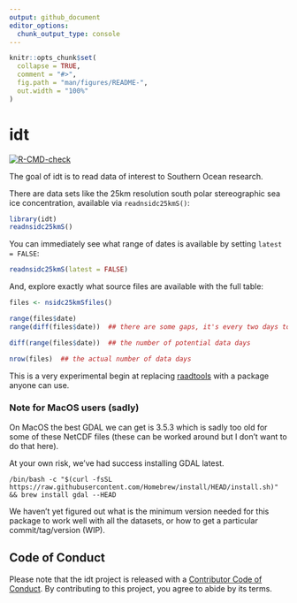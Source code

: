 ```yaml
---
output: github_document
editor_options: 
  chunk_output_type: console
---
```


<!-- README.md is generated from README.Rmd. Please edit that file -->

```r
knitr::opts_chunk$set(
  collapse = TRUE,
  comment = "#>",
  fig.path = "man/figures/README-",
  out.width = "100%"
)
```

# idt

<!-- badges: start -->
[![R-CMD-check](https://github.com/mdsumner/idt/actions/workflows/R-CMD-check.yaml/badge.svg)](https://github.com/mdsumner/idt/actions/workflows/R-CMD-check.yaml)
<!-- badges: end -->

The goal of idt is to read data of interest to Southern Ocean research. 

There are data sets like the 25km resolution south polar stereographic sea ice concentration, available via `readnsidc25kmS()`: 

```r
library(idt)
readnsidc25kmS()
```

You can immediately see what range of dates is available by setting `latest = FALSE`: 


```r
readnsidc25kmS(latest = FALSE)
```

And, explore exactly what source files are available with the full table: 

```r
files <- nsidc25kmSfiles()

range(files$date)
range(diff(files$date))  ## there are some gaps, it's every two days to start and some are missing

diff(range(files$date))  ## the number of potential data days

nrow(files)  ## the actual number of data days
```

This is a very experimental begin at replacing [raadtools](https://github.com/AustralianAntarcticDivision/raadtools) with a package anyone can use. 


### Note for MacOS users (sadly)

On MacOS the best GDAL we can get is 3.5.3 which is sadly too old for some of these NetCDF files (these can be worked around but I don't want to do that here). 

At your own risk, we've had success installing GDAL latest. 

```
/bin/bash -c "$(curl -fsSL https://raw.githubusercontent.com/Homebrew/install/HEAD/install.sh)" && brew install gdal --HEAD
```


We haven't yet figured out what is the minimum version needed for this package to work well with all the datasets, or how to get a particular commit/tag/version (WIP). 


## Code of Conduct
  
Please note that the idt project is released with a [Contributor Code of Conduct](https://contributor-covenant.org/version/2/1/CODE_OF_CONDUCT.html). By contributing to this project, you agree to abide by its terms.

